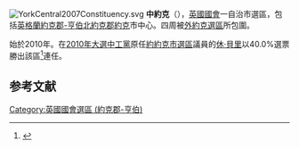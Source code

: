 {{Orphan|time=2016-12-21T14:26:16+00:00}}

[[File:YorkCentral2007Constituency.svg|right]]
'''中約克'''（{{lang-en|York Central}}），[[英國|英國]][[英國國會|國會]]一自治市選區，包括[[英格蘭|英格蘭]][[約克郡-亨伯|約克郡-亨伯]][[北約克郡|北約克郡]][[約克|約克]]市中心。四周被[[外約克_(英國國會選區)|外約克選區]]所包圍。

始於2010年。在[[2010年英國大選|2010年大選中]][[工黨_(英國)|工黨]]原任[[約克市_(英國國會選區)|約約克市選區]]議員的[[休·貝里|休·貝里]]以40.0%選票勝出該區<ref>{{cite news
|publisher=[[英國廣播公司|英國廣播公司]]
|date=2010年5月7日
|title=Election 2010/Constituency/York Central
|url=http://news.bbc.co.uk/1/shared/election2010/results/constituency/f37.stm
|accessdate=2010年9月15日
|archive-date=2012年3月13日
|archive-url=https://web.archive.org/web/20120313183646/http://news.bbc.co.uk/1/shared/election2010/results/constituency/f37.stm
|dead-url=no
}}</ref>連任。

==参考文献==
<div class="references-small">
<references></references>
</div>

{{DEFAULTSORT:York Central (UK Parliament constituency)}}
[[Category:英國國會選區_(約克郡-亨伯)|Category:英國國會選區 (約克郡-亨伯)]]